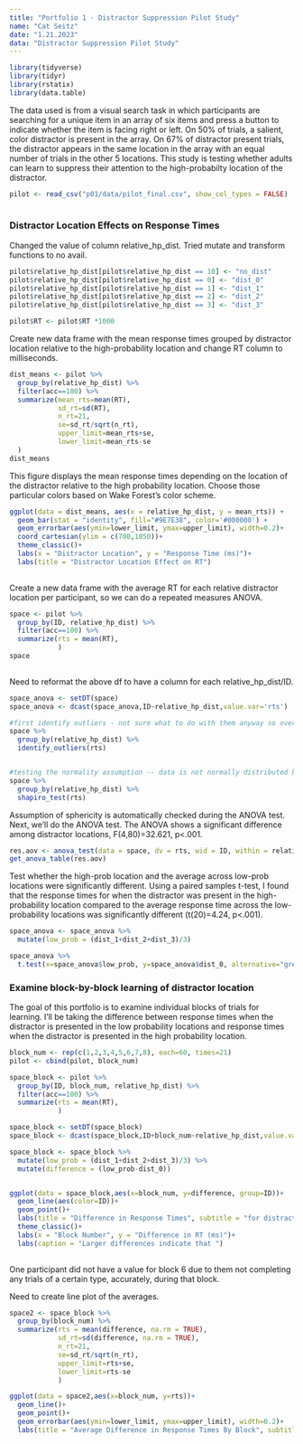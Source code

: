 ```yaml
---
title: "Portfolio 1 - Distractor Suppression Pilot Study"
name: "Cat Seitz"
date: "1.21.2023"
data: "Distractor Suppression Pilot Study"
---
```



```r
library(tidyverse) 
library(tidyr)
library(rstatix)
library(data.table)
```

The data used is from a visual search task in which participants are searching for a unique item in an array of six items and press a button to indicate whether the item is facing right or left. On 50% of trials, a salient, color distractor is present in the array. On 67% of distractor present trials, the distractor appears in the same location in the array with an equal number of trials in the other 5 locations. This study is testing whether adults can learn to suppress their attention to the high-probabilty location of the distractor. 

```r

pilot <- read_csv("p01/data/pilot_final.csv", show_col_types = FALSE)
  
```


### Distractor Location Effects on Response Times

Changed the value of column relative_hp_dist. Tried mutate and transform functions to no avail. 

```r
pilot$relative_hp_dist[pilot$relative_hp_dist == 10] <- "no_dist"
pilot$relative_hp_dist[pilot$relative_hp_dist == 0] <- "dist_0"
pilot$relative_hp_dist[pilot$relative_hp_dist == 1] <- "dist_1"
pilot$relative_hp_dist[pilot$relative_hp_dist == 2] <- "dist_2"
pilot$relative_hp_dist[pilot$relative_hp_dist == 3] <- "dist_3"

pilot$RT <- pilot$RT *1000
```

Create new data frame with the mean response times grouped by distractor location relative to the high-probability location and change RT column to milliseconds. 

```r

dist_means <- pilot %>%
  group_by(relative_hp_dist) %>%
  filter(acc==100) %>%
  summarize(mean_rts=mean(RT),
            sd_rt=sd(RT),
            n_rt=21,
            se=sd_rt/sqrt(n_rt),
            upper_limit=mean_rts+se,
            lower_limit=mean_rts-se
  )
dist_means

```

This figure displays the mean response times depending on the location of the distractor relative to the high probability location. Choose those particular colors based on Wake Forest's color scheme. 


```r
ggplot(data = dist_means, aes(x = relative_hp_dist, y = mean_rts)) +
  geom_bar(stat = "identity", fill="#9E7E38", color='#000000') +
  geom_errorbar(aes(ymin=lower_limit, ymax=upper_limit), width=0.2)+
  coord_cartesian(ylim = c(700,1050))+
  theme_classic()+
  labs(x = "Distractor Location", y = "Response Time (ms)")+
  labs(title = "Distractor Location Effect on RT")
  
```
Create a new data frame with the average RT for each relative distractor location per participant, so we can do a repeated measures ANOVA. 

```r

space <- pilot %>%
  group_by(ID, relative_hp_dist) %>%
  filter(acc==100) %>%
  summarize(rts = mean(RT),
            )
space
  
```

Need to reformat the above df to have a column for each relative_hp_dist/ID.

```r

space_anova <- setDT(space)
space_anova <- dcast(space_anova,ID~relative_hp_dist,value.var='rts')

```

``` r

#first identify outliers - not sure what to do with them anyway so overall just ignore? maybe reason enough to get rid of ppt 11?
space %>%
  group_by(relative_hp_dist) %>%
  identify_outliers(rts)


#testing the normality assumption -- data is not normally distributed because some conditions have a p-value less than .05
space %>%
  group_by(relative_hp_dist) %>%
  shapiro_test(rts)

```

Assumption of sphericity is automatically checked during the ANOVA test. Next, we'll do the ANOVA test. The ANOVA shows a significant difference among distractor locations, F(4,80)=32.621, p<.001.


```r

res.aov <- anova_test(data = space, dv = rts, wid = ID, within = relative_hp_dist)
get_anova_table(res.aov)

```

Test whether the high-prob location and the average across low-prob locations were significantly different. Using a paired samples t-test, I found that the response times for when the distractor was present in the high-probability location compared to the average response time across the low-probability locations was significantly different (t(20)=4.24, p<.001).

```r

space_anova <- space_anova %>%
  mutate(low_prob = (dist_1+dist_2+dist_3)/3)

```

```r

space_anova %>%
  t.test(x=space_anova$low_prob, y=space_anova$dist_0, alternative="greater", mu=0,paired = TRUE, conf.level = .95)

```


### Examine block-by-block learning of distractor location

The goal of this portfolio is to examine individual blocks of trials for learning. I'll be taking the difference between response times when the distractor is presented in the low probability locations and response times when the distractor is presented in the high probability location.

```r
block_num <- rep(c(1,2,3,4,5,6,7,8), each=60, times=21)
pilot <- cbind(pilot, block_num)

```

```r
space_block <- pilot %>%
  group_by(ID, block_num, relative_hp_dist) %>%
  filter(acc==100) %>%
  summarize(rts = mean(RT),
            )

```

```r

space_block <- setDT(space_block)
space_block <- dcast(space_block,ID+block_num~relative_hp_dist,value.var='rts')

```

```r

space_block <- space_block %>%
  mutate(low_prob = (dist_1+dist_2+dist_3)/3) %>%
  mutate(difference = (low_prob-dist_0))



```


```r
ggplot(data = space_block,aes(x=block_num, y=difference, group=ID))+
  geom_line(aes(color=ID))+
  geom_point()+
  labs(title = "Difference in Response Times", subtitle = "for distractor presentation at the low-probability locations and high-probability location by block")+
  theme_classic()+
  labs(x = "Block Number", y = "Difference in RT (ms)")+
  labs(caption = "Larger differences indicate that ")
  

```
One participant did not have a value for block 6 due to them not completing any trials of a certain type, accurately, during that block.

Need to create line plot of the averages.

```r
space2 <- space_block %>%
  group_by(block_num) %>%
  summarize(rts = mean(difference, na.rm = TRUE),
            sd_rt=sd(difference, na.rm = TRUE),
            n_rt=21,
            se=sd_rt/sqrt(n_rt),
            upper_limit=rts+se,
            lower_limit=rts-se
            )

```

```r
ggplot(data = space2,aes(x=block_num, y=rts))+
  geom_line()+
  geom_point()+
  geom_errorbar(aes(ymin=lower_limit, ymax=upper_limit), width=0.2)+
  labs(title = "Average Difference in Response Times By Block", subtitle = "for distractor presentation at the low-probability locations and high-probability location", x="Block number", y="Difference in RT (ms)")

```
















